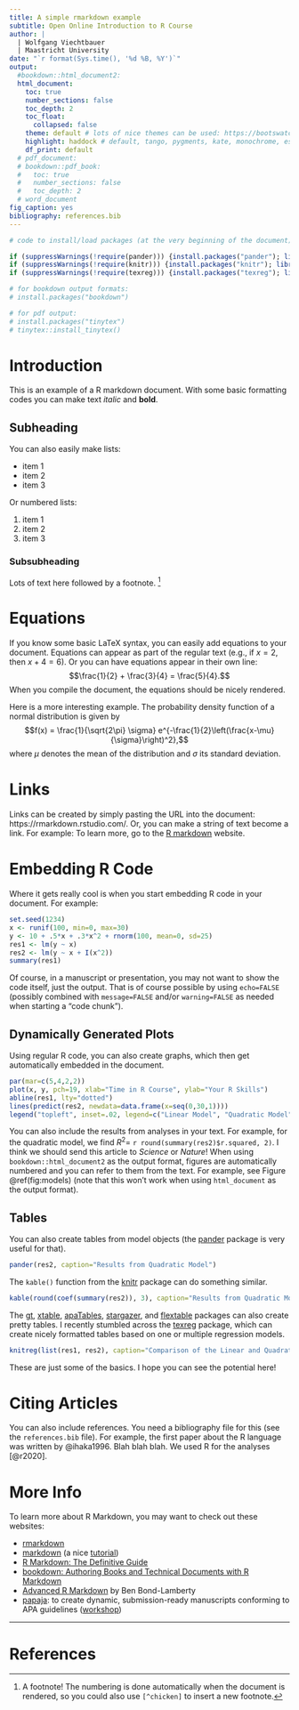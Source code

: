 ```yaml
---
title: A simple rmarkdown example
subtitle: Open Online Introduction to R Course
author: |
  | Wolfgang Viechtbauer
  | Maastricht University
date: "`r format(Sys.time(), '%d %B, %Y')`"
output:
  #bookdown::html_document2:
  html_document:
    toc: true
    number_sections: false
    toc_depth: 2
    toc_float:
      collapsed: false
    theme: default # lots of nice themes can be used: https://bootswatch.com/
    highlight: haddock # default, tango, pygments, kate, monochrome, espresso, zenburn, haddock
    df_print: default
  # pdf_document:
  # bookdown::pdf_book:
  #   toc: true
  #   number_sections: false
  #   toc_depth: 2
  # word_document
fig_caption: yes
bibliography: references.bib
---
```


```r
# code to install/load packages (at the very beginning of the document)

if (suppressWarnings(!require(pander))) {install.packages("pander"); library(pander)}
if (suppressWarnings(!require(knitr))) {install.packages("knitr"); library(knitr)}
if (suppressWarnings(!require(texreg))) {install.packages("texreg"); library(texreg)}

# for bookdown output formats:
# install.packages("bookdown")

# for pdf output:
# install.packages("tinytex")
# tinytex::install_tinytex()
```

# Introduction

This is an example of a R markdown document. With some basic formatting codes you can make text *italic* and **bold**.

## Subheading

You can also easily make lists:

* item 1
* item 2
* item 3

Or numbered lists:

1. item 1
2. item 2
3. item 3

### Subsubheading

Lots of text here followed by a footnote. [^1]

[comment]: # (This is a comment in Rmarkdown)

# Equations

If you know some basic LaTeX syntax, you can easily add equations to your document. Equations can appear as part of the regular text (e.g., if $x = 2$, then $x + 4 = 6$). Or you can have equations appear in their own line: $$\frac{1}{2} + \frac{3}{4} = \frac{5}{4}.$$ When you compile the document, the equations should be nicely rendered.

Here is a more interesting example. The probability density function of a normal distribution is given by $$f(x) = \frac{1}{\sqrt{2\pi} \sigma} e^{-\frac{1}{2}\left(\frac{x-\mu}{\sigma}\right)^2},$$ where $\mu$ denotes the mean of the distribution and $\sigma$ its standard deviation.

# Links

Links can be created by simply pasting the URL into the document: https://rmarkdown.rstudio.com/. Or, you can make a string of text become a link. For example: To learn more, go to the [R markdown](https://rmarkdown.rstudio.com/) website.

# Embedding R Code

Where it gets really cool is when you start embedding R code in your document. For example:

```r
set.seed(1234)
x <- runif(100, min=0, max=30)
y <- 10 + .5*x + .3*x^2 + rnorm(100, mean=0, sd=25)
res1 <- lm(y ~ x)
res2 <- lm(y ~ x + I(x^2))
summary(res1)
```

Of course, in a manuscript or presentation, you may not want to show the code itself, just the output. That is of course possible by using `echo=FALSE` (possibly combined with `message=FALSE` and/or `warning=FALSE` as needed when starting a "code chunk").

## Dynamically Generated Plots

Using regular R code, you can also create graphs, which then get automatically embedded in the document.

```r
par(mar=c(5,4,2,2))
plot(x, y, pch=19, xlab="Time in R Course", ylab="Your R Skills")
abline(res1, lty="dotted")
lines(predict(res2, newdata=data.frame(x=seq(0,30,1))))
legend("topleft", inset=.02, legend=c("Linear Model", "Quadratic Model"), lty=c("solid", "dotted"))
```

You can also include the results from analyses in your text. For example, for the quadratic model, we find $R^2 =$ `r round(summary(res2)$r.squared, 2)`. I think we should send this article to *Science* or *Nature*! When using `bookdown::html_document2` as the output format, figures are automatically numbered and you can refer to them from the text. For example, see Figure \@ref(fig:models) (note that this won't work when using `html_document` as the output format).

## Tables

You can also create tables from model objects (the [pander](https://cran.r-project.org/package=pander) package is very useful for that).

```r
pander(res2, caption="Results from Quadratic Model")
```

The `kable()` function from the [knitr](https://cran.r-project.org/package=knitr) package can do something similar.

```r
kable(round(coef(summary(res2)), 3), caption="Results from Quadratic Model")
```

The [gt](https://gt.rstudio.com/), [xtable](https://cran.r-project.org/package=xtable), [apaTables](https://cran.r-project.org/package=apaTables), [stargazer](https://cran.r-project.org/package=stargazer), and [flextable](https://cran.r-project.org/package=flextable) packages can also create pretty tables. I recently stumbled across the [texreg](https://cran.r-project.org/package=texreg) package, which can create nicely formatted tables based on one or multiple regression models.

```r
knitreg(list(res1, res2), caption="Comparison of the Linear and Quadratic Models")
```

These are just some of the basics. I hope you can see the potential here!

# Citing Articles

You can also include references. You need a bibliography file for this (see the `references.bib` file). For example, the first paper about the R language was written by @ihaka1996. Blah blah blah. We used R for the analyses [@r2020].

# More Info

To learn more about R Markdown, you may want to check out these websites:

* [rmarkdown](https://rmarkdown.rstudio.com/)
* [markdown](https://daringfireball.net/projects/markdown/) (a nice [tutorial](https://commonmark.org/help/tutorial/))
* [R Markdown: The Definitive Guide](https://bookdown.org/yihui/rmarkdown/)
* [bookdown: Authoring Books and Technical Documents with R Markdown](https://bookdown.org/yihui/bookdown/)
* [Advanced R Markdown](https://rpubs.com/bpbond/630335) by Ben Bond-Lamberty
* [papaja](https://cran.r-project.org/package=papaja): to create dynamic, submission-ready manuscripts conforming to APA guidelines ([workshop](https://frederikaust.com/papaja-workshop/))

***

[^1]: A footnote! The numbering is done automatically when the document is rendered, so you could also use `[^chicken]` to insert a new footnote.

# References
